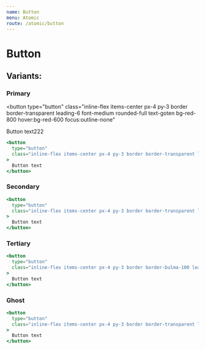 ```yaml
---
name: Button
menu: Atomic
route: /atomic/button
---
```


# Button

## Variants:

### Primary

<button
  type="button"
  class="inline-flex items-center px-4 py-3 border border-transparent leading-6 font-medium rounded-full text-goten bg-red-800 hover:bg-red-600 focus:outline-none"
>
  Button text222
</button>

```jsx react-live
<button
  type="button"
  class="inline-flex items-center px-4 py-3 border border-transparent leading-6 font-medium rounded-full text-goten bg-red-80 hover:bg-piccolo-80 focus:outline-none"
>
  Button text
</button>
```

### Secondary

```jsx react-live
<button
  type="button"
  class="inline-flex items-center px-4 py-3 border border-transparent leading-6 font-medium rounded-full text-bulma bg-hit hover:bg-hit-80 focus:outline-none"
>
  Button text
</button>
```

### Tertiary

```jsx react-live
<button
  type="button"
  class="inline-flex items-center px-4 py-3 border border-bulma-100 leading-6 font-medium rounded-full text-bulma hover:bg-hit-80 focus:outline-none"
>
  Button text
</button>
```

### Ghost

```jsx react-live
<button
  type="button"
  class="inline-flex items-center px-4 py-3 border border-transparent leading-6 font-medium rounded-full text-bulma hover:text-piccolo focus:outline-none"
>
  Button text
</button>
```

